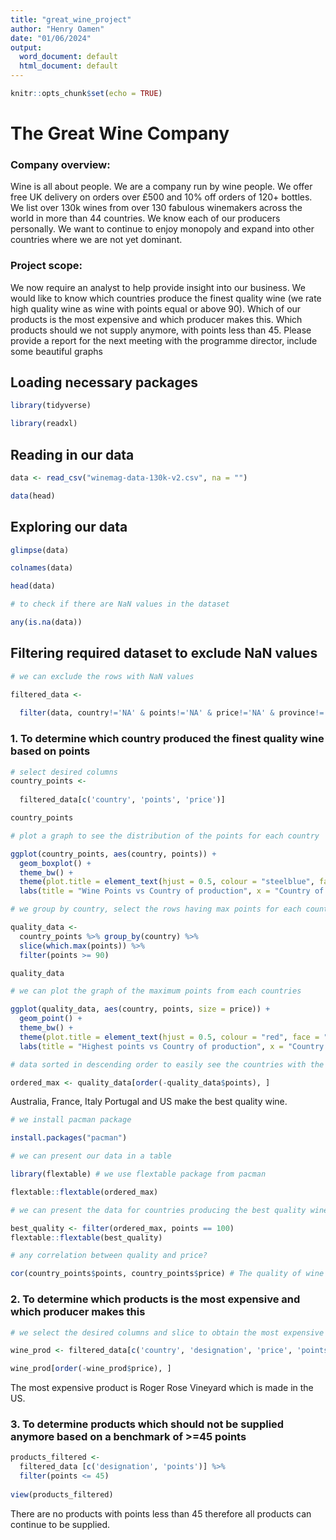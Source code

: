 ```yaml
---
title: "great_wine_project"
author: "Henry Oamen"
date: "01/06/2024"
output:
  word_document: default
  html_document: default
---
```


```r
knitr::opts_chunk$set(echo = TRUE)
```
# The Great Wine Company

### Company overview: 
Wine is all about people. We are a company run by wine people. We offer free UK delivery on orders over £500 and 10% off orders of 120+ bottles. We list over 130k wines from over 130 fabulous winemakers across the world in more than 44 countries. We know each of our producers personally. We want to continue to enjoy monopoly and expand into other countries where we are not yet dominant. 

### Project scope: 
We now require an analyst to help provide insight into our business. We would like to know which countries produce the finest quality wine (we rate high quality wine as wine with points equal or above 90). Which of our products is the most expensive and which producer makes this. Which products should we not supply anymore, with points less than 45. Please provide a report for the next meeting with the programme director, include some beautiful graphs 


## Loading necessary packages

```r
library(tidyverse)
```

```r
library(readxl)
```
## Reading in our data

```r
data <- read_csv("winemag-data-130k-v2.csv", na = "")

data(head)
```


## Exploring our data

```r
glimpse(data)
```


```r
colnames(data)
```

```r
head(data)
```



```r
# to check if there are NaN values in the dataset

any(is.na(data))
```


## Filtering required dataset to exclude NaN values

```r
# we can exclude the rows with NaN values

filtered_data <- 
  
  filter(data, country!='NA' & points!='NA' & price!='NA' & province!='NA' & designation != 'NA') 

```

### 1. To determine which country produced the finest quality wine based on points

```r
# select desired columns
country_points <- 
  
  filtered_data[c('country', 'points', 'price')] 

country_points
```


```r
# plot a graph to see the distribution of the points for each country

ggplot(country_points, aes(country, points)) + 
  geom_boxplot() + 
  theme_bw() + 
  theme(plot.title = element_text(hjust = 0.5, colour = "steelblue", face = "bold"), axis.text.x = element_text(size = 8, colour = "black", angle = 40, vjust = 1, hjust = 1)) + 
  labs(title = "Wine Points vs Country of production", x = "Country of production", y = "Points")
```



```r
# we group by country, select the rows having max points for each country and further filter based on the criteria for quality wine 

quality_data <- 
  country_points %>% group_by(country) %>% 
  slice(which.max(points)) %>% 
  filter(points >= 90) 

quality_data
```
```r
# we can plot the graph of the maximum points from each countries

ggplot(quality_data, aes(country, points, size = price)) + 
  geom_point() + 
  theme_bw() + 
  theme(plot.title = element_text(hjust = 0.5, colour = "red", face = "bold"), axis.text.x = element_text(size = 10, colour = "black", angle = 40, vjust = 1, hjust = 1)) + 
  labs(title = "Highest points vs Country of production", x = "Country of production", y = "Points")
```


```r
# data sorted in descending order to easily see the countries with the highest points among the producers that meet the criteria

ordered_max <- quality_data[order(-quality_data$points), ] 
```

Australia, France, Italy Portugal and US make the best quality wine.


```r
# we install pacman package

install.packages("pacman")
```


```r
# we can present our data in a table

library(flextable) # we use flextable package from pacman
```
```r
flextable::flextable(ordered_max)

```

```r
# we can present the data for countries producing the best quality wines also as table

best_quality <- filter(ordered_max, points == 100)
flextable::flextable(best_quality)
```



```r
# any correlation between quality and price?

cor(country_points$points, country_points$price) # The quality of wine shows some moderate correlation with the price but not a perfect relationship.
```


### 2. To determine which products is the most expensive and which producer makes this

```r
# we select the desired columns and slice to obtain the most expensive wine

wine_prod <- filtered_data[c('country', 'designation', 'price', 'points')] %>% slice(which.max(price))

wine_prod[order(-wine_prod$price), ]
```
The most expensive product is Roger Rose Vineyard which is made in the US.


### 3. To determine products which should not be supplied anymore based on a benchmark of >=45 points


```r
products_filtered <- 
  filtered_data [c('designation', 'points')] %>% 
  filter(points <= 45)
                
view(products_filtered)

```
There are no products with points less than 45 therefore all products can continue to be supplied.


